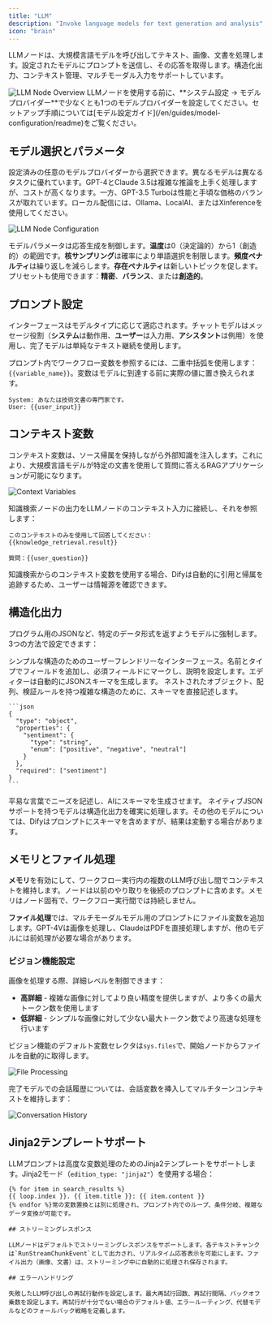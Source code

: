 ```yaml
---
title: "LLM"
description: "Invoke language models for text generation and analysis"
icon: "brain"
---
```


LLMノードは、大規模言語モデルを呼び出してテキスト、画像、文書を処理します。設定されたモデルにプロンプトを送信し、その応答を取得します。構造化出力、コンテキスト管理、マルチモーダル入力をサポートしています。

<Frame caption="LLMノード設定インターフェース">
  <img src="https://assets-docs.dify.ai/dify-enterprise-mintlify/en/guides/workflow/node/85730fbfa1d441d12d969b89adf2670e.png" alt="LLM Node Overview" />
</Frame>

<Info>
  LLMノードを使用する前に、**システム設定 → モデルプロバイダー**で少なくとも1つのモデルプロバイダーを設定してください。セットアップ手順については[モデル設定ガイド](/en/guides/model-configuration/readme)をご覧ください。
</Info>

## モデル選択とパラメータ

設定済みの任意のモデルプロバイダーから選択できます。異なるモデルは異なるタスクに優れています。GPT-4とClaude 3.5は複雑な推論を上手く処理しますが、コストが高くなります。一方、GPT-3.5 Turboは性能と手頃な価格のバランスが取れています。ローカル配信には、Ollama、LocalAI、またはXinferenceを使用してください。

<Frame caption="モデル選択とパラメータ設定">
  <img src="https://assets-docs.dify.ai/dify-enterprise-mintlify/en/guides/workflow/node/43f81418ea70d4d79e3705505e777b1b.png" alt="LLM Node Configuration" />
</Frame>

モデルパラメータは応答生成を制御します。**温度**は0（決定論的）から1（創造的）の範囲です。**核サンプリング**は確率により単語選択を制限します。**頻度ペナルティ**は繰り返しを減らします。**存在ペナルティ**は新しいトピックを促します。プリセットも使用できます：**精密**、**バランス**、または**創造的**。

## プロンプト設定

インターフェースはモデルタイプに応じて適応されます。チャットモデルはメッセージ役割（**システム**は動作用、**ユーザー**は入力用、**アシスタント**は例用）を使用し、完了モデルは単純なテキスト継続を使用します。

プロンプト内でワークフロー変数を参照するには、二重中括弧を使用します：`{{variable_name}}`。変数はモデルに到達する前に実際の値に置き換えられます。

```text
System: あなたは技術文書の専門家です。
User: {{user_input}}
```

## コンテキスト変数

コンテキスト変数は、ソース帰属を保持しながら外部知識を注入します。これにより、大規模言語モデルが特定の文書を使用して質問に答えるRAGアプリケーションが可能になります。

<Frame caption="RAGアプリケーション用のコンテキスト変数の使用">
  <img src="https://assets-docs.dify.ai/dify-enterprise-mintlify/en/guidesed96962bd994f8f05bac96b11e22.png" alt="Context Variables" />
</Frame>

知識検索ノードの出力をLLMノードのコンテキスト入力に接続し、それを参照します：

```text
このコンテキストのみを使用して回答してください：
{{knowledge_retrieval.result}}

質問：{{user_question}}
```

知識検索からのコンテキスト変数を使用する場合、Difyは自動的に引用と帰属を追跡するため、ユーザーは情報源を確認できます。

## 構造化出力

プログラム用のJSONなど、特定のデータ形式を返すようモデルに強制します。3つの方法で設定できます：

<Tabs>
  <Tab title="ビジュアルエディター">
    シンプルな構造のためのユーザーフレンドリーなインターフェース。名前とタイプでフィールドを追加し、必須フィールドにマークし、説明を設定します。エディターは自動的にJSONスキーマを生成します。
  </Tab>
  
  <Tab title="JSON Schema">
    ネストされたオブジェクト、配列、検証ルールを持つ複雑な構造のために、スキーマを直接記述します。
    
    ```json
    {
      "type": "object",
      "properties": {
        "sentiment": {
          "type": "string",
          "enum": ["positive", "negative", "neutral"]
        }
      },
      "required": ["sentiment"]
    }
    ```
  </Tab>
  
  <Tab title="AI生成">
    平易な言葉でニーズを記述し、AIにスキーマを生成させます。
  </Tab>
</Tabs>

<Warning>
  ネイティブJSONサポートを持つモデルは構造化出力を確実に処理します。その他のモデルについては、Difyはプロンプトにスキーマを含めますが、結果は変動する場合があります。
</Warning>

## メモリとファイル処理

**メモリ**を有効にして、ワークフロー実行内の複数のLLM呼び出し間でコンテキストを維持します。ノードは以前のやり取りを後続のプロンプトに含めます。メモリはノード固有で、ワークフロー実行間では持続しません。

**ファイル処理**では、マルチモーダルモデル用のプロンプトにファイル変数を追加します。GPT-4Vは画像を処理し、ClaudeはPDFを直接処理しますが、他のモデルには前処理が必要な場合があります。

### ビジョン機能設定

画像を処理する際、詳細レベルを制御できます：
- **高詳細** - 複雑な画像に対してより良い精度を提供しますが、より多くの最大トークン数を使用します
- **低詳細** - シンプルな画像に対して少ない最大トークン数でより高速な処理を行います

ビジョン機能のデフォルト変数セレクタは`sys.files`で、開始ノードからファイルを自動的に取得します。

<Frame caption="マルチモーダル大規模言語モデルによるファイル処理">
  <img src="https://assets-docs.dify.ai/2024/11/05b3d4a78038bc7afbb157078e3b2b26.png" alt="File Processing" />
</Frame>

完了モデルでの会話履歴については、会話変数を挿入してマルチターンコンテキストを維持します：

<Frame caption="会話履歴変数の使用">
  <img src="https://assets-docs.dify.ai/dify-enterprise-mintlify/en/guides/workflow/node/b8642f8c6e3f562fceeefae83628fd68.png" alt="Conversation History" />
</Frame>

## Jinja2テンプレートサポート

LLMプロンプトは高度な変数処理のためのJinja2テンプレートをサポートします。Jinja2モード（`edition_type: "jinja2"`）を使用する場合：

```jinja2
{% for item in search_results %}
{{ loop.index }}. {{ item.title }}: {{ item.content }}
{% endfor %}常の変数置換とは別に処理され、プロンプト内でのループ、条件分岐、複雑なデータ変換が可能です。

## ストリーミングレスポンス

LLMノードはデフォルトでストリーミングレスポンスをサポートします。各テキストチャンクは`RunStreamChunkEvent`として出力され、リアルタイム応答表示を可能にします。ファイル出力（画像、文書）は、ストリーミング中に自動的に処理され保存されます。

## エラーハンドリング

失敗したLLM呼び出しの再試行動作を設定します。最大再試行回数、再試行間隔、バックオフ乗数を設定します。再試行が十分でない場合のデフォルト値、エラールーティング、代替モデルなどのフォールバック戦略を定義します。